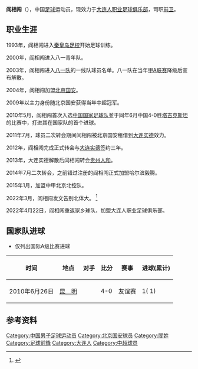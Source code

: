 {{Football player infobox
| playername = 阎相闯
| image =
| fullname = 阎相闯
| height = 174厘米
| nickname =
| dateofbirth = {{Birth date and age|year=1986|month=9|day=5}}
| cityofbirth =
| countryofbirth = {{flagicon|CHN}}[[中国|中国]][[辽宁省|辽宁省]][[大连市|大连市]][[金州区|金州区]]
| currentclub = [[大连人职业足球俱乐部|大连人职业足球俱乐部]]
| clubnumber = 39
| position = [[前卫|前卫]]
| youthyears =
| youthclubs =
| years = 2003<br>2004-2011<br>2011-2012<br>2013<br>2014<br>2015-2021<br>2022-
| clubs = [[八一足球俱乐部|八一队]]<br>[[北京国安|北京国安]]<br>[[大连实德|大连实德]]<br>[[贵州人和|贵州人和]]<br>[[哈尔滨毅腾|哈尔滨毅腾]]<br>[[北京北控|北京北控]]<br>[[大连人职业足球俱乐部|大连人职业足球俱乐部]]
| caps(goals) = {{0}}{{0}}0 {{0}}(0)<br>158 (19)<br>{{0}}42 {{0}}(5)<br>{{0}}10 {{0}}(0)<br>{{0}}14 {{0}}(1)<br>{{0}}146 {{0}}(31)
| nationalyears = 2010-2011
| nationalteam = {{fb|CHN}}
| nationalcaps(goals) = 7 (1)
| pcupdate = 2022年3月31日
| ntupdate = 2011年3月8日
| manageryears =
| managerclubs =
}}

'''阎相闯'''（{{bd|1986年|9月5日|catIdx=Y}}），中国[[足球|足球]]运动员，现效力于[[大连人职业足球俱乐部|大连人职业足球俱乐部]]，司职[[前卫|前卫]]。

==职业生涯==
1993年，阎相闯进入[[秦皇岛足校|秦皇岛足校]]开始足球训练。

2000年，阎相闯进入八一青年队。

2003年，阎相闯进入[[八一足球俱乐部|八一队]]的一线队球员名单。八一队在当年[[甲A联赛|甲A联赛]]降级后宣布解散。

2004年，阎相闯加盟[[北京国安|北京国安]]。

2009年以主力身份随北京国安获得当年中超冠军。

2010年5月，阎相闯首次入选[[中国国家足球队|中国国家足球队]]並于同年6月中国4-0胜[[塔吉克斯坦国家足球队|塔吉克斯坦]]的比赛中，打进其在国家队的首个进球。

2011年7月，球员二次转会期间闫相闯被北京国安租借到[[大连实德|大连实德]]效力。

2012年，阎相闯完成正式转会与[[大连实德|大连实德]]签约三年。

2013年，大连实德解散后闫相闯转会[[贵州人和|贵州人和]]。

2014年7月二次转会，之前错过注册的阎相闯正式加盟哈尔滨毅腾。

2015年1月，加盟中甲北京北控队。

2022年3月，阎相闯发文告别北体大。
<ref>{{cite web|url=https://k.sina.com.cn/article_2018499075_784fda0302001dcmi.html|title=阎相闯发文告别北体大七年生涯：太多太多的感情，感恩感激感谢|publisher=直播吧|date=2022-03-31|access-date=2022-03-31}}</ref>

2022年4月22日，阎相闯重返家乡球队，加盟大连人职业足球俱乐部。

==国家队进球==
*仅列出国际A级比赛进球
{|width=70% class="wikitable"  style="text-align: center; font-size: 90%"
!时间!!地点!!对手!!比分!!赛事!!进球(累计)
|-
|2010年6月26日||align=left|{{flagicon|CHN}} [[昆明市|昆　明]]||align=left|{{fb|TJK}}||4-0||友谊赛||1( 1)
|}

== 参考资料 ==
{{reflist}}

{{2004年中超分类名单北京}}
{{2005年中超分类名单北京}}
{{2006年中超分类名单北京}}
{{2007年中超分类名单北京}}
{{2008年中超分类名单北京}}
{{2009年北京国安名单}}
{{2010年中超分类名单北京}}
{{2011年中超分类名单北京}}
{{2011年中超分类名单大连}}
{{2012年中超分类名单大连实德}}
{{2013年中超分类名单贵州}}
{{2014年中超分类名单哈尔滨}}
{{2015年中甲分类名单北控}}
{{2016年中甲分类名单北控}}
{{2017年中甲分类名单北控}}
{{2018年中甲分类名单北控}}

{{DEFAULTSORT:Yan, Xiangchuang}}
[[Category:中国男子足球运动员|Category:中国男子足球运动员]]
[[Category:北京国安球员|Category:北京国安球员]]
[[Category:閻姓|Category:閻姓]]
[[Category:足球前鋒|Category:足球前鋒]]
[[Category:大连人|Category:大连人]]
[[Category:中超球员|Category:中超球员]]